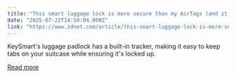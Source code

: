 ```yaml
---
title: "This smart luggage lock is more secure than my AirTags (and it's 20% off)"
date: "2025-07-22T14:58:04.000Z"
link: "https://www.zdnet.com/article/this-smart-luggage-lock-is-more-secure-than-my-airtags-and-its-20-off/"
---
```


KeySmart's luggage padlock has a built-in tracker, making it easy to keep tabs on your suitcase while ensuring it's locked up.

[Read more](https://www.zdnet.com/article/this-smart-luggage-lock-is-more-secure-than-my-airtags-and-its-20-off/)
